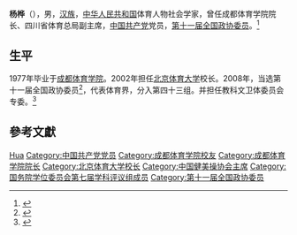 '''杨桦'''（{{bd|1955年|5月9日|}}），男，[[汉族|汉族]]，[[中华人民共和国|中华人民共和国]]体育人物社会学家，曾任成都体育学院院长、四川省体育总局副主席，[[中国共产党|中国共产党]]党员，[[第十一届全国政协委员|第十一届全国政协委员]]。<ref >{{cite web |url=http://edu.people.com.cn/GB/145827/145828/155703/9336399.html |language= |title=北京体育大学校长杨桦简介 |publisher=人民网 |date=2009-05-20 |accessdate= |archive-date=2016-03-04 |archive-url=https://web.archive.org/web/20160304051932/http://edu.people.com.cn/GB/145827/145828/155703/9336399.html |dead-url=no }}</ref>

== 生平 ==
1977年毕业于[[成都体育学院|成都体育学院]]。2002年担任[[北京体育大学|北京体育大学]]校长。2008年，当选第十一届全国政协委员<ref>{{cite news|title=第十一届全国政协委员名单|url=http://www.indaa.com.cn/zt/2009qglh/zxzs/200903/t20090303_127573.html|accessdate=2013-04-09|newspaper=新华社北京1月25日电 中国人民政治协商会议第十一届全国委员会委员名单(共2237人，2008年1月25日政协第十届全国委员会常务委员会第二十次会议通过)|date=2008-01-25|deadurl=yes|archiveurl=https://web.archive.org/web/20130928014403/http://www.indaa.com.cn/zt/2009qglh/zxzs/200903/t20090303_127573.html|archivedate=2013-09-28|df=}}</ref>，代表体育界，分入第四十三组。并担任教科文卫体委员会专委。<ref>{{cite news|title=全国政协信息-杨桦|url=http://www.cppcc.gov.cn/CMS/wylibary/showJcwyxtInfoWylibary.action?tabJcwyxt.guid=11W0014780&wytype=wjwy|accessdate=2013-04-11|newspaper=全国政协委员会|archive-date=2019-08-11|archive-url=https://web.archive.org/web/20190811235108/http://www.cppcc.gov.cn/CMS/wylibary/showJcwyxtInfoWylibary.action?tabJcwyxt.guid=11W0014780&wytype=wjwy|dead-url=no}}</ref>

== 參考文獻 ==
{{reflist}}

{{国务院学位委员会第七届学科评议组/体育学}}

{{Authority control}}
{{DEFAULTSORT:Yang杨}}
[[Category:杨姓|Hua]]
[[Category:中国共产党党员|Category:中国共产党党员]]
[[Category:成都体育学院校友|Category:成都体育学院校友]]
[[Category:成都体育学院院长|Category:成都体育学院院长]]
[[Category:北京体育大学校长|Category:北京体育大学校长]]
[[Category:中国健美操协会主席|Category:中国健美操协会主席]]
[[Category:国务院学位委员会第七届学科评议组成员|Category:国务院学位委员会第七届学科评议组成员]]
[[Category:第十一届全国政协委员|Category:第十一届全国政协委员]]


{{中国政治人物小作品}}